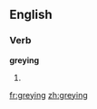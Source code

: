 ==English==

===Verb===
'''greying'''

# {{present participle of|[[grey]]}}

[[fr:greying]]
[[zh:greying]]